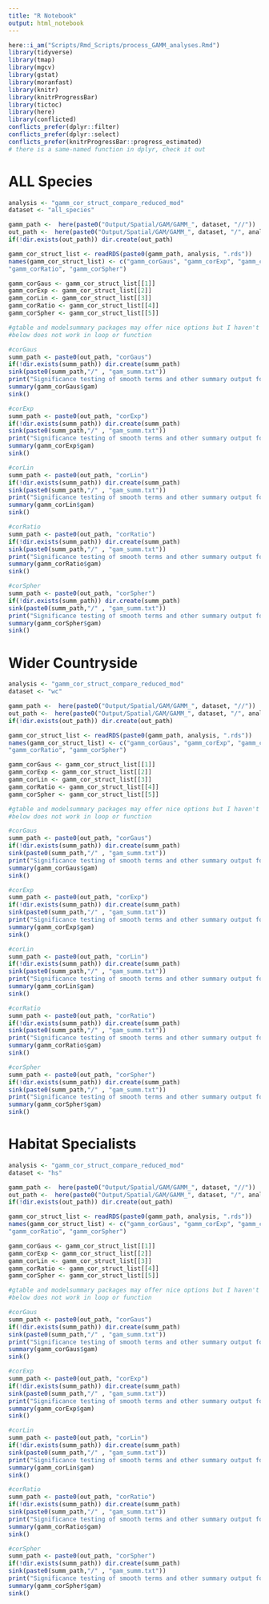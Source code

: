 ```yaml
---
title: "R Notebook"
output: html_notebook
---
```


```r
here::i_am("Scripts/Rmd_Scripts/process_GAMM_analyses.Rmd")
library(tidyverse)
library(tmap)
library(mgcv)
library(gstat)
library(moranfast)
library(knitr)
library(knitrProgressBar)
library(tictoc)
library(here)
library(conflicted)
conflicts_prefer(dplyr::filter)
conflicts_prefer(dplyr::select)
conflicts_prefer(knitrProgressBar::progress_estimated)
# there is a same-named function in dplyr, check it out
```



# ALL Species
```r
analysis <- "gamm_cor_struct_compare_reduced_mod"
dataset <- "all_species"

gamm_path <-  here(paste0("Output/Spatial/GAM/GAMM_", dataset, "//"))
out_path <-  here(paste0("Output/Spatial/GAM/GAMM_", dataset, "/", analysis, "//"))
if(!dir.exists(out_path)) dir.create(out_path)

gamm_cor_struct_list <- readRDS(paste0(gamm_path, analysis, ".rds"))
names(gamm_cor_struct_list) <- c("gamm_corGaus", "gamm_corExp", "gamm_corLin",
"gamm_corRatio", "gamm_corSpher")

gamm_corGaus <- gamm_cor_struct_list[[1]]
gamm_corExp <- gamm_cor_struct_list[[2]]
gamm_corLin <- gamm_cor_struct_list[[3]]
gamm_corRatio <- gamm_cor_struct_list[[4]]
gamm_corSpher <- gamm_cor_struct_list[[5]]

#gtable and modelsummary packages may offer nice options but I haven't figured it out
#below does not work in loop or function

#corGaus
summ_path <- paste0(out_path, "corGaus")
if(!dir.exists(summ_path)) dir.create(summ_path)
sink(paste0(summ_path,"/" , "gam_summ.txt"))
print("Significance testing of smooth terms and other summary output for GAMM")
summary(gamm_corGaus$gam)
sink()  

#corExp
summ_path <- paste0(out_path, "corExp")
if(!dir.exists(summ_path)) dir.create(summ_path)
sink(paste0(summ_path,"/" , "gam_summ.txt"))
print("Significance testing of smooth terms and other summary output for GAMM")
summary(gamm_corExp$gam)
sink()  

#corLin
summ_path <- paste0(out_path, "corLin")
if(!dir.exists(summ_path)) dir.create(summ_path)
sink(paste0(summ_path,"/" , "gam_summ.txt"))
print("Significance testing of smooth terms and other summary output for GAMM")
summary(gamm_corLin$gam)
sink()  

#corRatio
summ_path <- paste0(out_path, "corRatio")
if(!dir.exists(summ_path)) dir.create(summ_path)
sink(paste0(summ_path,"/" , "gam_summ.txt"))
print("Significance testing of smooth terms and other summary output for GAMM")
summary(gamm_corRatio$gam)
sink()  

#corSpher
summ_path <- paste0(out_path, "corSpher")
if(!dir.exists(summ_path)) dir.create(summ_path)
sink(paste0(summ_path,"/" , "gam_summ.txt"))
print("Significance testing of smooth terms and other summary output for GAMM")
summary(gamm_corSpher$gam)
sink()  
```

# Wider Countryside
```r
analysis <- "gamm_cor_struct_compare_reduced_mod"
dataset <- "wc"

gamm_path <-  here(paste0("Output/Spatial/GAM/GAMM_", dataset, "//"))
out_path <-  here(paste0("Output/Spatial/GAM/GAMM_", dataset, "/", analysis, "//"))
if(!dir.exists(out_path)) dir.create(out_path)

gamm_cor_struct_list <- readRDS(paste0(gamm_path, analysis, ".rds"))
names(gamm_cor_struct_list) <- c("gamm_corGaus", "gamm_corExp", "gamm_corLin",
"gamm_corRatio", "gamm_corSpher")

gamm_corGaus <- gamm_cor_struct_list[[1]]
gamm_corExp <- gamm_cor_struct_list[[2]]
gamm_corLin <- gamm_cor_struct_list[[3]]
gamm_corRatio <- gamm_cor_struct_list[[4]]
gamm_corSpher <- gamm_cor_struct_list[[5]]

#gtable and modelsummary packages may offer nice options but I haven't figured it out
#below does not work in loop or function

#corGaus
summ_path <- paste0(out_path, "corGaus")
if(!dir.exists(summ_path)) dir.create(summ_path)
sink(paste0(summ_path,"/" , "gam_summ.txt"))
print("Significance testing of smooth terms and other summary output for GAMM")
summary(gamm_corGaus$gam)
sink()  

#corExp
summ_path <- paste0(out_path, "corExp")
if(!dir.exists(summ_path)) dir.create(summ_path)
sink(paste0(summ_path,"/" , "gam_summ.txt"))
print("Significance testing of smooth terms and other summary output for GAMM")
summary(gamm_corExp$gam)
sink()  

#corLin
summ_path <- paste0(out_path, "corLin")
if(!dir.exists(summ_path)) dir.create(summ_path)
sink(paste0(summ_path,"/" , "gam_summ.txt"))
print("Significance testing of smooth terms and other summary output for GAMM")
summary(gamm_corLin$gam)
sink()  

#corRatio
summ_path <- paste0(out_path, "corRatio")
if(!dir.exists(summ_path)) dir.create(summ_path)
sink(paste0(summ_path,"/" , "gam_summ.txt"))
print("Significance testing of smooth terms and other summary output for GAMM")
summary(gamm_corRatio$gam)
sink()  

#corSpher
summ_path <- paste0(out_path, "corSpher")
if(!dir.exists(summ_path)) dir.create(summ_path)
sink(paste0(summ_path,"/" , "gam_summ.txt"))
print("Significance testing of smooth terms and other summary output for GAMM")
summary(gamm_corSpher$gam)
sink()  
```


# Habitat Specialists
```r
analysis <- "gamm_cor_struct_compare_reduced_mod"
dataset <- "hs"

gamm_path <-  here(paste0("Output/Spatial/GAM/GAMM_", dataset, "//"))
out_path <-  here(paste0("Output/Spatial/GAM/GAMM_", dataset, "/", analysis, "//"))
if(!dir.exists(out_path)) dir.create(out_path)

gamm_cor_struct_list <- readRDS(paste0(gamm_path, analysis, ".rds"))
names(gamm_cor_struct_list) <- c("gamm_corGaus", "gamm_corExp", "gamm_corLin",
"gamm_corRatio", "gamm_corSpher")

gamm_corGaus <- gamm_cor_struct_list[[1]]
gamm_corExp <- gamm_cor_struct_list[[2]]
gamm_corLin <- gamm_cor_struct_list[[3]]
gamm_corRatio <- gamm_cor_struct_list[[4]]
gamm_corSpher <- gamm_cor_struct_list[[5]]

#gtable and modelsummary packages may offer nice options but I haven't figured it out
#below does not work in loop or function

#corGaus
summ_path <- paste0(out_path, "corGaus")
if(!dir.exists(summ_path)) dir.create(summ_path)
sink(paste0(summ_path,"/" , "gam_summ.txt"))
print("Significance testing of smooth terms and other summary output for GAMM")
summary(gamm_corGaus$gam)
sink()  

#corExp
summ_path <- paste0(out_path, "corExp")
if(!dir.exists(summ_path)) dir.create(summ_path)
sink(paste0(summ_path,"/" , "gam_summ.txt"))
print("Significance testing of smooth terms and other summary output for GAMM")
summary(gamm_corExp$gam)
sink()  

#corLin
summ_path <- paste0(out_path, "corLin")
if(!dir.exists(summ_path)) dir.create(summ_path)
sink(paste0(summ_path,"/" , "gam_summ.txt"))
print("Significance testing of smooth terms and other summary output for GAMM")
summary(gamm_corLin$gam)
sink()  

#corRatio
summ_path <- paste0(out_path, "corRatio")
if(!dir.exists(summ_path)) dir.create(summ_path)
sink(paste0(summ_path,"/" , "gam_summ.txt"))
print("Significance testing of smooth terms and other summary output for GAMM")
summary(gamm_corRatio$gam)
sink()  

#corSpher
summ_path <- paste0(out_path, "corSpher")
if(!dir.exists(summ_path)) dir.create(summ_path)
sink(paste0(summ_path,"/" , "gam_summ.txt"))
print("Significance testing of smooth terms and other summary output for GAMM")
summary(gamm_corSpher$gam)
sink()  
```




